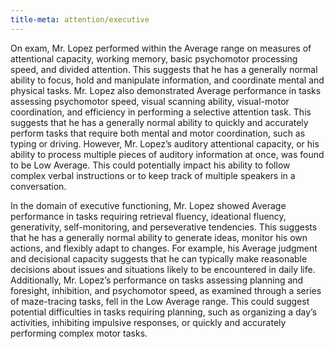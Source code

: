 ```yaml
---
title-meta: attention/executive
---
```


On exam, Mr. Lopez performed within the Average range on measures of attentional capacity, working memory, basic psychomotor processing speed, and divided attention. This suggests that he has a generally normal ability to focus, hold and manipulate information, and coordinate mental and physical tasks. Mr. Lopez also demonstrated Average performance in tasks assessing psychomotor speed, visual scanning ability, visual-motor coordination, and efficiency in performing a selective attention task. This suggests that he has a generally normal ability to quickly and accurately perform tasks that require both mental and motor coordination, such as typing or driving. However, Mr. Lopez's auditory attentional capacity, or his ability to process multiple pieces of auditory information at once, was found to be Low Average. This could potentially impact his ability to follow complex verbal instructions or to keep track of multiple speakers in a conversation.

In the domain of executive functioning, Mr. Lopez showed Average performance in tasks requiring retrieval fluency, ideational fluency, generativity, self-monitoring, and perseverative tendencies. This suggests that he has a generally normal ability to generate ideas, monitor his own actions, and flexibly adapt to changes. For example, his Average judgment and decisional capacity suggests that he can typically make reasonable decisions about issues and situations likely to be encountered in daily life. Additionally, Mr. Lopez's performance on tasks assessing planning and foresight, inhibition, and psychomotor speed, as examined through a series of maze-tracing tasks, fell in the Low Average range. This could suggest potential difficulties in tasks requiring planning, such as organizing a day's activities, inhibiting impulsive responses, or quickly and accurately performing complex motor tasks.
